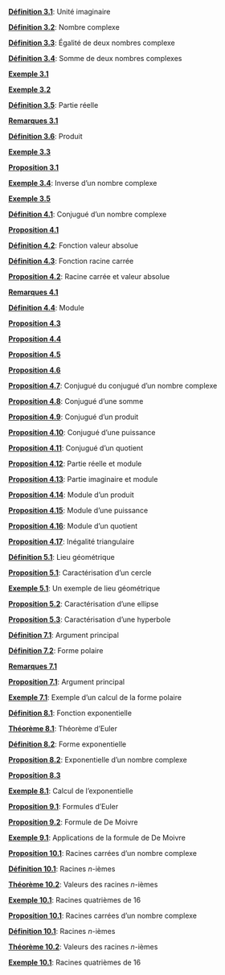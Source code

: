 \providecommand{\Pageref}[1]{\hfill p.\pageref{#1}}
 [**Définition 3.1**](Operations.qmd#unite): Unité imaginaire\Pageref{unite}

 [**Définition 3.2**](Operations.qmd#nbcomplexe): Nombre complexe\Pageref{nbcomplexe}

 [**Définition 3.3**](Operations.qmd#defegalite): Égalité de deux nombres complexe\Pageref{defegalite}

 [**Définition 3.4**](Operations.qmd#sommecomplexe): Somme de deux nombres complexes\Pageref{sommecomplexe}

 [**Exemple 3.1**](Operations.qmd#Ex-3.1)\Pageref{Ex-3.1}

 [**Exemple 3.2**](Operations.qmd#Ex-3.2)\Pageref{Ex-3.2}

 [**Définition 3.5**](Operations.qmd#partiereelle): Partie réelle\Pageref{partiereelle}

 [**Remarques 3.1**](Operations.qmd#Rems-3.1)\Pageref{Rems-3.1}

 [**Définition 3.6**](Operations.qmd#produit): Produit\Pageref{produit}

 [**Exemple 3.3**](Operations.qmd#Ex-3.3)\Pageref{Ex-3.3}

 [**Proposition 3.1**](Operations.qmd#Prop-3.1)\Pageref{Prop-3.1}

 [**Exemple 3.4**](Operations.qmd#exinverse): Inverse d’un nombre complexe\Pageref{exinverse}

 [**Exemple 3.5**](Operations.qmd#Ex-3.5)\Pageref{Ex-3.5}

 [**Définition 4.1**](ModuleConjugue.qmd#def:conjugue): Conjugué d’un nombre complexe\Pageref{def:conjugue}

 [**Proposition 4.1**](ModuleConjugue.qmd#Prop-4.1)\Pageref{Prop-4.1}

 [**Définition 4.2**](ModuleConjugue.qmd#fonction-valeur-absolue): Fonction valeur absolue\Pageref{fonction-valeur-absolue}

 [**Définition 4.3**](ModuleConjugue.qmd#fctracine2): Fonction racine carrée\Pageref{fctracine2}

 [**Proposition 4.2**](ModuleConjugue.qmd#racineabs): Racine carrée et valeur absolue\Pageref{racineabs}

 [**Remarques 4.1**](ModuleConjugue.qmd#Rems-4.1)\Pageref{Rems-4.1}

 [**Définition 4.4**](ModuleConjugue.qmd#module-1): Module\Pageref{module-1}

 [**Proposition 4.3**](ModuleConjugue.qmd#Prop-4.3)\Pageref{Prop-4.3}

 [**Proposition 4.4**](ModuleConjugue.qmd#Prop-4.4)\Pageref{Prop-4.4}

 [**Proposition 4.5**](ModuleConjugue.qmd#Prop-4.5)\Pageref{Prop-4.5}

 [**Proposition 4.6**](ModuleConjugue.qmd#Prop-4.6)\Pageref{Prop-4.6}

 [**Proposition 4.7**](ModuleConjugue.qmd#conjconj): Conjugué du conjugué d’un nombre complexe\Pageref{conjconj}

 [**Proposition 4.8**](ModuleConjugue.qmd#conjsomme): Conjugué d’une somme\Pageref{conjsomme}

 [**Proposition 4.9**](ModuleConjugue.qmd#conjproduit): Conjugué d’un produit\Pageref{conjproduit}

 [**Proposition 4.10**](ModuleConjugue.qmd#conjpuissance): Conjugué d’une puissance\Pageref{conjpuissance}

 [**Proposition 4.11**](ModuleConjugue.qmd#conjquotient): Conjugué d’un quotient\Pageref{conjquotient}

 [**Proposition 4.12**](ModuleConjugue.qmd#reellemodule): Partie réelle et module\Pageref{reellemodule}

 [**Proposition 4.13**](ModuleConjugue.qmd#imaginairemodule): Partie imaginaire et module\Pageref{imaginairemodule}

 [**Proposition 4.14**](ModuleConjugue.qmd#moduleproduit): Module d’un produit\Pageref{moduleproduit}

 [**Proposition 4.15**](ModuleConjugue.qmd#modulepuissance): Module d’une puissance\Pageref{modulepuissance}

 [**Proposition 4.16**](ModuleConjugue.qmd#modulequotient): Module d’un quotient\Pageref{modulequotient}

 [**Proposition 4.17**](ModuleConjugue.qmd#inegalitetriangulaire): Inégalité triangulaire\Pageref{inegalitetriangulaire}

 [**Définition 5.1**](Lieux.qmd#lieu-géométrique): Lieu géométrique\Pageref{lieu-géométrique}

 [**Proposition 5.1**](Lieux.qmd#cerclecomplexe): Caractérisation d’un cercle\Pageref{cerclecomplexe}

 [**Exemple 5.1**](Lieux.qmd#exlieu): Un exemple de lieu géométrique\Pageref{exlieu}

 [**Proposition 5.2**](Lieux.qmd#ellipse): Caractérisation d’une ellipse\Pageref{ellipse}

 [**Proposition 5.3**](Lieux.qmd#hyperbole): Caractérisation d’une hyperbole\Pageref{hyperbole}

 [**Définition 7.1**](polaire.qmd#dargprinc): Argument principal\Pageref{dargprinc}

 [**Définition 7.2**](polaire.qmd#formepolaire): Forme polaire\Pageref{formepolaire}

 [**Remarques 7.1**](polaire.qmd#Rems-7.1)\Pageref{Rems-7.1}

 [**Proposition 7.1**](polaire.qmd#argprincprop): Argument principal\Pageref{argprincprop}

 [**Exemple 7.1**](polaire.qmd#expolaire): Exemple d’un calcul de la forme polaire\Pageref{expolaire}

 [**Définition 8.1**](exponentielle.qmd#fctexpo): Fonction exponentielle\Pageref{fctexpo}

 [**Théorème 8.1**](exponentielle.qmd#thmEuler): Théorème d’Euler\Pageref{thmEuler}

 [**Définition 8.2**](exponentielle.qmd#formeexpo): Forme exponentielle\Pageref{formeexpo}

 [**Proposition 8.2**](exponentielle.qmd#propexpo): Exponentielle d’un nombre complexe\Pageref{propexpo}

 [**Proposition 8.3**](exponentielle.qmd#Prop-8.3)\Pageref{Prop-8.3}

 [**Exemple 8.1**](exponentielle.qmd#exexpo): Calcul de l’exponentielle\Pageref{exexpo}

 [**Proposition 9.1**](demoivre.qmd#eulerf): Formules d’Euler\Pageref{eulerf}

 [**Proposition 9.2**](demoivre.qmd#DeMoivre): Formule de De Moivre\Pageref{DeMoivre}

 [**Exemple 9.1**](demoivre.qmd#exDeMoivre): Applications de la formule de De Moivre\Pageref{exDeMoivre}

 [**Proposition 10.1**](racinesnieme.qmd#racine2complexe): Racines carrées d’un nombre complexe\Pageref{racine2complexe}

 [**Définition 10.1**](racinesnieme.qmd#nieme): Racines $n$-ièmes\Pageref{nieme}

 [**Théorème 10.2**](racinesnieme.qmd#thmniemes): Valeurs des racines $n$-ièmes\Pageref{thmniemes}

 [**Exemple 10.1**](racinesnieme.qmd#racines-quatrièmes-de-16): Racines quatrièmes de $16$\Pageref{racines-quatrièmes-de-16}

 [**Proposition 10.1**](racinesnieme.qmd#racine2complexe): Racines carrées d’un nombre complexe\Pageref{racine2complexe}

 [**Définition 10.1**](racinesnieme.qmd#nieme): Racines $n$-ièmes\Pageref{nieme}

 [**Théorème 10.2**](racinesnieme.qmd#thmniemes): Valeurs des racines $n$-ièmes\Pageref{thmniemes}

 [**Exemple 10.1**](racinesnieme.qmd#racines-quatrièmes-de-16): Racines quatrièmes de $16$\Pageref{racines-quatrièmes-de-16}
